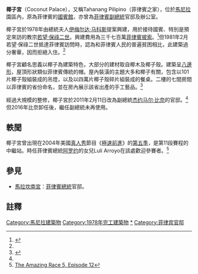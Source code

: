 {{noteTA
|1=zh-hans:马科斯;zh-hk:馬可斯;zh-tw:馬可仕;
|2=zh-hans:伊梅尔达;zh-hk:艾美黛;zh-tw:伊美黛;
|3=zh-hans:阿罗约;zh-hk:阿羅約;zh-tw:雅羅育;
}}

{{Infobox building
| name                 = 椰子宮 <br> Coconut Palace <br> ''Ang Tahanang Pilipino''
| native_name          =
| former_names         =
| alternate_names      = Tahanang Pilipino
| image                = 
| image_alt            =
| caption              = 
| map_type             =
| map_alt              =
| map_caption          =
| altitude             =
| building_type        =
| architectural_style  =
| structural_system    =
| cost                 =
| ren_cost             =
| client               =
| owner                =
| current_tenants      = 
| landlord             =
| location             =
| address              =
| location_town        = F. Ma. Guerrero Street, [[馬尼拉|馬尼拉]]
| location_country     = [[菲律賓|菲律賓]]
| iso_region           =
| coordinates_display  =
| latitude             = 14.55522
| longitude            = 120.980013
| latd                 =
| latm                 =
| lats                 =
| latNS                =
| longd                =
| longm                =
| longs                =
| longEW               =
| coordinates          =
| start_date           = 
| completion_date      = 1978
| inauguration_date    = 
| renovation_date      = 2010
| demolition_date      =
| destruction_date     =
| height               =
| diameter             =
| antenna_spire        =
| roof                 =
| top_floor            =
| other_dimensions     =
| floor_count          =
| floor_area           =
| seating_type         =
| seating_capacity     =
| elevator_count       =
| main_contractor      =
| architect            = {{tsl|en|Francisco Mañosa|}}
| architecture_firm    =
| structural_engineer  =
| services_engineer    =
| civil_engineer       =
| other_designers      =
| quantity_surveyor    =
| awards               =
| ren_architect        =
| ren_firm             =
| ren_str_engineer     =
| ren_serv_engineer    =
| ren_civ_engineer     =
| ren_oth_designers    =
| ren_qty_surveyor     =
| ren_awards           =
| url                  =
| references           =
}}

'''椰子宮'''（Coconut Palace），又稱Tahanang Pilipino（菲律賓之家），位於[[馬尼拉|馬尼拉]]{{le|菲律賓文化中心|Cultural Center of the Philippines}}園區內，原為菲律賓的[[國賓館|國賓館]]，亦曾為[[菲律賓副總統|菲律賓副總統]]官邸及辦公室。

椰子宮於1978年由總統夫人[[伊梅尔达·马科斯|伊梅尔达·马科斯]]提案興建，用於接待國賓、特別是預定來訪的教宗[[若望·保祿二世|若望·保祿二世]]。興建費用為三千七百萬[[菲律賓披索|菲律賓披索]]。<ref name=GMA>{{cite news|last=Abella|first=Jerrie M.|title=VP Binay to transfer office to Coconut Palace in March|url=http://www.gmanetwork.com/news/story/212795/news/nation/vp-binay-to-transfer-office-to-coconut-palace-in-march|newspaper=GMA News|date=February 11, 2011|accessdate=2016-04-21|archive-date=2016-03-06|archive-url=https://web.archive.org/web/20160306213703/http://www.gmanetwork.com/news/story/212795/news/nation/vp-binay-to-transfer-office-to-coconut-palace-in-march|dead-url=no}}</ref>但1981年2月若望·保祿二世抵達菲律賓訪問時，認為和菲律賓人民的普遍貧困相比，此建築過分奢華，因而拒絕入住。<ref name=GMA />

椰子宮顧名思義以椰子為建築特色，大部分的建材取自椰木及椰子殼。建築呈[[八邊形|八邊形]]，屋頂形狀類似菲律賓傳統的{{tsl|en|Salakot|}}帽。屋內裝潢的主題大多和椰子有關，包含以101片椰子殼組裝成的吊燈，以及以四萬片椰子殼碎片組裝成的餐桌。二樓的七間房間以菲律賓的省份命名，並在房內展示該省出產的手工藝品。<ref name=travelguide>{{Cite web |url=http://www.philippines-travel-guide.com/coconut-palace-manila.html |title=Coconut Palace Manila the Marcos's Presidential guesthouse<!-- Bot generated title --> |access-date=2016-04-21 |archive-date=2020-02-20 |archive-url=https://web.archive.org/web/20200220141738/http://www.philippines-travel-guide.com/coconut-palace-manila.html |dead-url=no }}</ref>

經過大規模的整修，椰子宮於2011年2月11日改為副總統[[杰约马尔·比奈|杰约马尔·比奈]]的官邸。<ref name=GMA />但2016年比奈卸任後，繼任副總統未再使用。

== 軼聞 ==
椰子宮曾出現在2004年美國[[真人秀|真人秀]]節目《[[極速前進|極速前進]]》的[[极速前进5|第五季]]，是第11段賽程的中繼站。時任菲律賓總統[[格洛丽亚·马卡帕加尔-阿罗约|阿罗约]]的女兒Luli Arroyo在該處歡迎參賽者。<ref>[https://hasbrouck.org/blog/archives/000390.html The Amazing Race 5, Episode 12]</ref>

== 參見 ==
* [[馬拉坎南宮|馬拉坎南宮]]：[[菲律賓總統|菲律賓總統]]官邸。

== 註釋 ==
{{reflist}}

{{Commons category|Coconut Palace}}

[[Category:馬尼拉建築物|Category:馬尼拉建築物]]
[[Category:1978年完工建築物|Category:1978年完工建築物]]
[[Category:菲律賓副總統|*]]
[[Category:菲律宾官邸|Category:菲律宾官邸]]